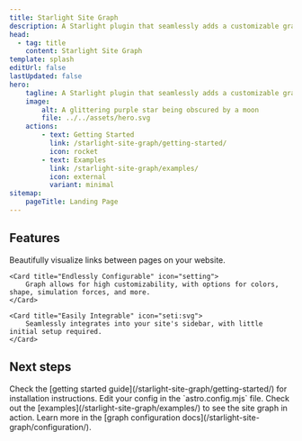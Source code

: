 ```yaml
---
title: Starlight Site Graph
description: A Starlight plugin that seamlessly adds a customizable graph to your site, visualizing page links for easy navigation.
head:
  - tag: title
    content: Starlight Site Graph
template: splash
editUrl: false
lastUpdated: false
hero:
    tagline: A Starlight plugin that seamlessly adds a customizable graph to your site, visualizing page links for easy navigation
    image:
        alt: A glittering purple star being obscured by a moon
        file: ../../assets/hero.svg
    actions:
        - text: Getting Started
          link: /starlight-site-graph/getting-started/
          icon: rocket
        - text: Examples
          link: /starlight-site-graph/examples/
          icon: external
          variant: minimal
sitemap:
    pageTitle: Landing Page
---
```



## Features

<CardGrid stagger>
    <Card title="Graph View" icon="seti:graphql">
        Beautifully visualize links between pages on your website.
    </Card>

    <Card title="Endlessly Configurable" icon="setting">
		Graph allows for high customizability, with options for colors, shape, simulation forces, and more.
    </Card>

    <Card title="Easily Integrable" icon="seti:svg">
        Seamlessly integrates into your site's sidebar, with little initial setup required.
    </Card>
</CardGrid>


## Next steps

<CardGrid stagger>
    <Card title="Install the plugin" icon="puzzle">
        Check the [getting started guide](/starlight-site-graph/getting-started/) for installation
        instructions.
    </Card>
    <Card title="Configure the plugin" icon="rocket">
        Edit your config in the `astro.config.mjs` file.
    </Card>
    <Card title="Preview the theme" icon="seti:image">
        Check out the [examples](/starlight-site-graph/examples/) to see the site graph in action.
    </Card>
    <Card title="Read the docs" icon="open-book">
        Learn more in the [graph configuration docs](/starlight-site-graph/configuration/).
    </Card>
</CardGrid>
